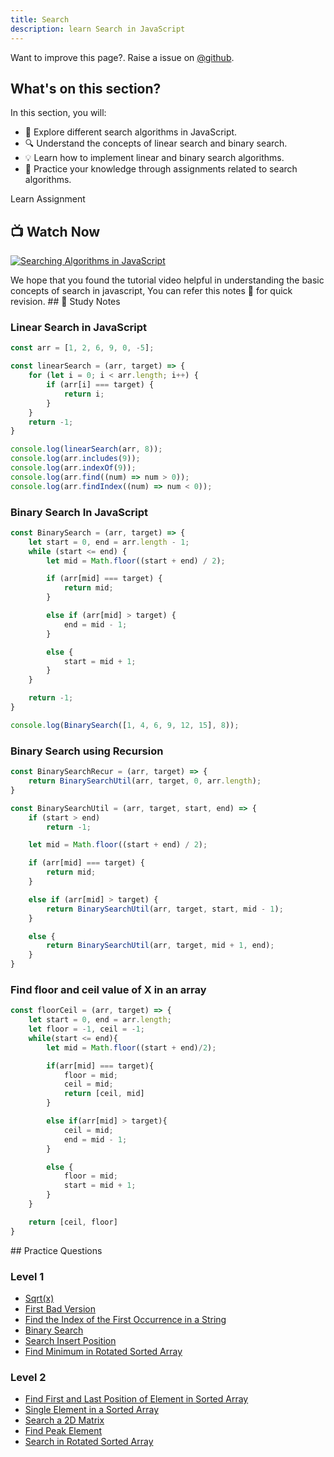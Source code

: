 ```yaml
---
title: Search
description: learn Search in JavaScript
---
```


<Callout>

Want to improve this page?. Raise a issue on [@github](https://github.com/FrontendFreaks/Official-Website).
</Callout>

## What's on this section?

In this section, you will:

- 🎨 Explore different search algorithms in JavaScript.
- 🔍 Understand the concepts of linear search and binary search.
- 💡 Learn how to implement linear and binary search algorithms.
- 🚀 Practice your knowledge through assignments related to search algorithms.

<Tabs defaultValue="learn">

<TabsList>
  <TabsTrigger value="learn">Learn</TabsTrigger>
  <TabsTrigger value="assignment">Assignment</TabsTrigger>
</TabsList>

<TabsContent value="learn">

## 📺 Watch Now
<p>
  <a href="https://youtu.be/7aLKVYpYugQ">
  <img src="https://img.youtube.com/vi/7aLKVYpYugQ/0.jpg" alt="Searching Algorithms in JavaScript" />
  </a>
</p>

<Callout type="info">
    We hope that you found the tutorial video helpful in understanding the basic concepts of search in javascript, You can refer this notes 📝 for quick revision.
</Callout>
## 📝 Study Notes

### Linear Search in JavaScript

```javascript
const arr = [1, 2, 6, 9, 0, -5];

const linearSearch = (arr, target) => {
    for (let i = 0; i < arr.length; i++) {
        if (arr[i] === target) {
            return i;
        }
    }
    return -1;
}

console.log(linearSearch(arr, 8));
console.log(arr.includes(9));
console.log(arr.indexOf(9));
console.log(arr.find((num) => num > 0));
console.log(arr.findIndex((num) => num < 0));
```

### Binary Search In JavaScript

```javascript
const BinarySearch = (arr, target) => {
    let start = 0, end = arr.length - 1;
    while (start <= end) {
        let mid = Math.floor((start + end) / 2);

        if (arr[mid] === target) {
            return mid;
        }

        else if (arr[mid] > target) {
            end = mid - 1;
        }

        else {
            start = mid + 1;
        }
    }

    return -1;
}

console.log(BinarySearch([1, 4, 6, 9, 12, 15], 8));
```

### Binary Search using Recursion

```javascript
const BinarySearchRecur = (arr, target) => {
    return BinarySearchUtil(arr, target, 0, arr.length);
}

const BinarySearchUtil = (arr, target, start, end) => {
    if (start > end)
        return -1;

    let mid = Math.floor((start + end) / 2);

    if (arr[mid] === target) {
        return mid;
    }

    else if (arr[mid] > target) {
        return BinarySearchUtil(arr, target, start, mid - 1);
    }

    else {
        return BinarySearchUtil(arr, target, mid + 1, end);
    }
}
```

### Find floor and ceil value of X in an array 

```javascript
const floorCeil = (arr, target) => {
    let start = 0, end = arr.length;
    let floor = -1, ceil = -1;
    while(start <= end){
        let mid = Math.floor((start + end)/2);

        if(arr[mid] === target){
            floor = mid;
            ceil = mid;
            return [ceil, mid]
        }

        else if(arr[mid] > target){
            ceil = mid;
            end = mid - 1;
        }

        else {
            floor = mid;
            start = mid + 1;
        }
    }

    return [ceil, floor]
}
```


</TabsContent>

<TabsContent value="assignment">
## Practice Questions

### Level 1
- [Sqrt(x)](https://leetcode.com/problems/sqrtx/)
- [First Bad Version](https://leetcode.com/problems/first-bad-version)
- [Find the Index of the First Occurrence in a String](https://leetcode.com/problems/find-the-index-of-the-first-occurrence-in-a-string/)
- [Binary Search](https://leetcode.com/problems/binary-search)
- [Search Insert Position](https://leetcode.com/problems/search-insert-position)
- [Find Minimum in Rotated Sorted Array](https://leetcode.com/problems/find-minimum-in-rotated-sorted-array)

### Level 2
- [Find First and Last Position of Element in Sorted Array](https://leetcode.com/problems/find-first-and-last-position-of-element-in-sorted-array)
- [Single Element in a Sorted Array](https://leetcode.com/problems/single-element-in-a-sorted-array/)
- [Search a 2D Matrix](https://leetcode.com/problems/search-a-2d-matrix/)
- [Find Peak Element](https://leetcode.com/problems/find-peak-element)
- [Search in Rotated Sorted Array](https://leetcode.com/problems/search-in-rotated-sorted-array)
</TabsContent>


</Tabs>

